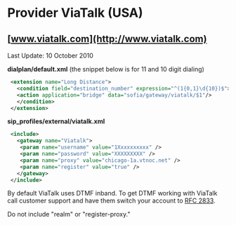 
# Provider ViaTalk (USA) 

 

## [www.viatalk.com](http://www.viatalk.com)

Last Update: 10 October 2010

**dialplan/default.xml** (the snippet below is for 11 and 10 digit dialing)

```xml
 <extension name="Long Distance">
   <condition field="destination_number" expression="^(1{0,1}\d{10})$">
   <action application="bridge" data="sofia/gateway/viatalk/$1"/>
   </condition>
 </extension>
```

**sip\_profiles/external/viatalk.xml**

```xml
 <include>
   <gateway name="Viatalk">
    <param name="username" value="1Xxxxxxxxxx" /> 
    <param name="password" value="XXXXXXXXX" /> 
    <param name="proxy" value="chicago-1a.vtnoc.net" /> 
    <param name="register" value="true" /> 
   </gateway>
 </include>
```

By default ViaTalk uses DTMF inband. To get DTMF working with ViaTalk call customer support and have them switch your account to [RFC 2833](https://tools.ietf.org/html/rfc2833).

  
Do not include "realm" or "register-proxy."


